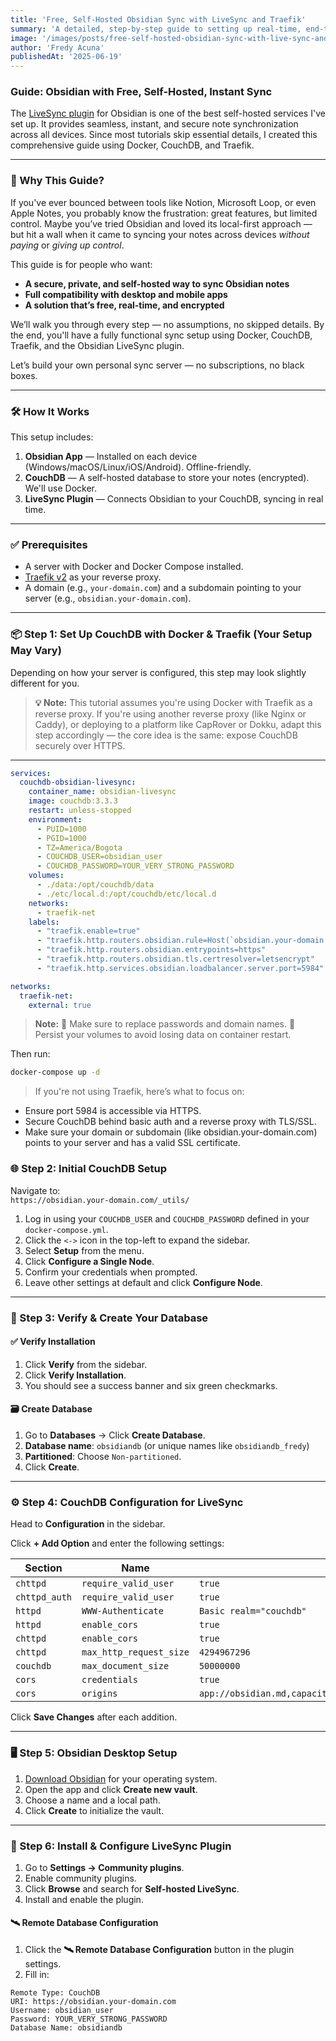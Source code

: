 ```yaml
---
title: 'Free, Self-Hosted Obsidian Sync with LiveSync and Traefik'
summary: 'A detailed, step-by-step guide to setting up real-time, end-to-end encrypted, and self-hosted synchronization for your Obsidian notes using the LiveSync plugin, Docker, CouchDB, and Traefik.'
image: '/images/posts/free-self-hosted-obsidian-sync-with-live-sync-and-traefik.webp'
author: 'Fredy Acuna'
publishedAt: '2025-06-19'
---
```


### Guide: Obsidian with Free, Self-Hosted, Instant Sync

The [LiveSync plugin](https://github.com/vrtmrz/obsidian-livesync) for Obsidian is one of the best self-hosted services I've set up. It provides seamless, instant, and secure note synchronization across all devices. Since most tutorials skip essential details, I created this comprehensive guide using Docker, CouchDB, and Traefik.

---

### 🧭 Why This Guide?

If you've ever bounced between tools like Notion, Microsoft Loop, or even Apple Notes, you probably know the frustration: great features, but limited control. Maybe you’ve tried Obsidian and loved its local-first approach — but hit a wall when it came to syncing your notes across devices *without paying* or *giving up control*.

This guide is for people who want:

- **A secure, private, and self-hosted way to sync Obsidian notes**
- **Full compatibility with desktop and mobile apps**
- **A solution that’s free, real-time, and encrypted**

We’ll walk you through every step — no assumptions, no skipped details. By the end, you'll have a fully functional sync setup using Docker, CouchDB, Traefik, and the Obsidian LiveSync plugin.

Let’s build your own personal sync server — no subscriptions, no black boxes.

---

### 🛠️ How It Works

This setup includes:

1. **Obsidian App** — Installed on each device (Windows/macOS/Linux/iOS/Android). Offline-friendly.
2. **CouchDB** — A self-hosted database to store your notes (encrypted). We'll use Docker.
3. **LiveSync Plugin** — Connects Obsidian to your CouchDB, syncing in real time.

---

### ✅ Prerequisites

- A server with Docker and Docker Compose installed.
- [Traefik v2](https://doc.traefik.io/traefik/) as your reverse proxy.
- A domain (e.g., `your-domain.com`) and a subdomain pointing to your server (e.g., `obsidian.your-domain.com`).

---

### 📦 Step 1: Set Up CouchDB with Docker & Traefik (Your Setup May Vary)

Depending on how your server is configured, this step may look slightly different for you.

> **💡 Note:** This tutorial assumes you're using Docker with Traefik as a reverse proxy. If you're using another reverse proxy (like Nginx or Caddy), or deploying to a platform like CapRover or Dokku, adapt this step accordingly — the core idea is the same: expose CouchDB securely over HTTPS.

---

```yaml
services:
  couchdb-obsidian-livesync:
    container_name: obsidian-livesync
    image: couchdb:3.3.3
    restart: unless-stopped
    environment:
      - PUID=1000
      - PGID=1000
      - TZ=America/Bogota
      - COUCHDB_USER=obsidian_user
      - COUCHDB_PASSWORD=YOUR_VERY_STRONG_PASSWORD
    volumes:
      - ./data:/opt/couchdb/data
      - ./etc/local.d:/opt/couchdb/etc/local.d
    networks:
      - traefik-net
    labels:
      - "traefik.enable=true"
      - "traefik.http.routers.obsidian.rule=Host(`obsidian.your-domain.com`)"
      - "traefik.http.routers.obsidian.entrypoints=https"
      - "traefik.http.routers.obsidian.tls.certresolver=letsencrypt"
      - "traefik.http.services.obsidian.loadbalancer.server.port=5984"

networks:
  traefik-net:
    external: true
```

> **Note:** 🔐 Make sure to replace passwords and domain names.
📂 Persist your volumes to avoid losing data on container restart.

Then run:
```bash
docker-compose up -d
```

> If you're not using Traefik, here’s what to focus on:
- Ensure port 5984 is accessible via HTTPS.
- Secure CouchDB behind basic auth and a reverse proxy with TLS/SSL.
- Make sure your domain or subdomain (like obsidian.your-domain.com) points to your server and has a valid SSL certificate.


### 🌐 Step 2: Initial CouchDB Setup

Navigate to:  
`https://obsidian.your-domain.com/_utils/`

1. Log in using your `COUCHDB_USER` and `COUCHDB_PASSWORD` defined in your `docker-compose.yml`.
2. Click the `<->` icon in the top-left to expand the sidebar.
3. Select **Setup** from the menu.
4. Click **Configure a Single Node**.
5. Confirm your credentials when prompted.
6. Leave other settings at default and click **Configure Node**.

---

### 🧪 Step 3: Verify & Create Your Database

#### ✅ Verify Installation

1. Click **Verify** from the sidebar.
2. Click **Verify Installation**.
3. You should see a success banner and six green checkmarks.

#### 🗃️ Create Database

1. Go to **Databases** → Click **Create Database**.
2. **Database name**: `obsidiandb` (or unique names like `obsidiandb_fredy`)
3. **Partitioned**: Choose `Non-partitioned`.
4. Click **Create**.

---

### ⚙️ Step 4: CouchDB Configuration for LiveSync

Head to **Configuration** in the sidebar.

Click **+ Add Option** and enter the following settings:

| Section       | Name                     | Value                                                               |
|---------------|--------------------------|---------------------------------------------------------------------|
| `chttpd`      | `require_valid_user`     | `true`                                                              |
| `chttpd_auth` | `require_valid_user`     | `true`                                                              |
| `httpd`       | `WWW-Authenticate`       | `Basic realm="couchdb"`                                             |
| `httpd`       | `enable_cors`            | `true`                                                              |
| `chttpd`      | `enable_cors`            | `true`                                                              |
| `chttpd`      | `max_http_request_size`  | `4294967296`                                                        |
| `couchdb`     | `max_document_size`      | `50000000`                                                          |
| `cors`        | `credentials`            | `true`                                                              |
| `cors`        | `origins`                | `app://obsidian.md,capacitor://localhost,http://localhost`         |

Click **Save Changes** after each addition.

---

### 🖥️ Step 5: Obsidian Desktop Setup

1. [Download Obsidian](https://obsidian.md/) for your operating system.
2. Open the app and click **Create new vault**.
3. Choose a name and a local path.
4. Click **Create** to initialize the vault.

---

### 🔌 Step 6: Install & Configure LiveSync Plugin

1. Go to **Settings → Community plugins**.
2. Enable community plugins.
3. Click **Browse** and search for **Self-hosted LiveSync**.
4. Install and enable the plugin.

#### 🛰️ Remote Database Configuration

1. Click the **🛰️ Remote Database Configuration** button in the plugin settings.
2. Fill in:

```text
Remote Type: CouchDB
URI: https://obsidian.your-domain.com
Username: obsidian_user
Password: YOUR_VERY_STRONG_PASSWORD
Database Name: obsidiandb
